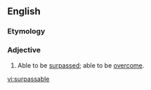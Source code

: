 ==English==

===Etymology===
{{suffix|surpass|able|lang=en}}

===Adjective===
{{en-adj}}

# Able to be [[surpass]]ed; able to be [[overcome]].

[[vi:surpassable]]